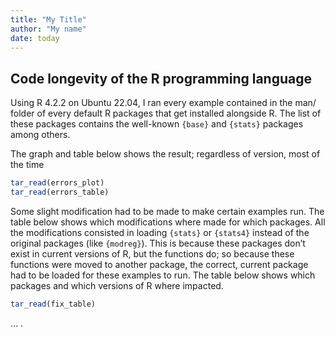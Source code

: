```yaml
---
title: "My Title"
author: "My name"
date: today
---
```


## Code longevity of the R programming language

Using R 4.2.2 on Ubuntu 22.04, I ran every example contained in the man/ folder of every default R
packages that get installed alongside R. The list of these packages contains the well-known 
`{base}` and `{stats}` packages among others.

The graph and table below shows the result; regardless of version, most of the time

```r
tar_read(errors_plot)
tar_read(errors_table)
```

Some slight modification had to be made to make certain examples run. The table below shows 
which modifications where made for which packages. All the modifications consisted in loading
`{stats}` or `{stats4}` instead of the original packages (like `{modreg}`). This is because
these packages don't exist in current versions of R, but the functions do; so because these
functions were moved to another package, the correct, current package had to be loaded for these
examples to run. The table below shows which packages and which versions of R where impacted.

```r
tar_read(fix_table)
```

...
.
